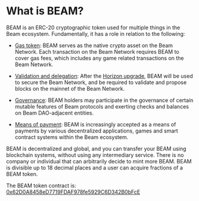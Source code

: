 # What is BEAM?

BEAM is an ERC-20 cryptographic token used for multiple things in the Beam ecosystem. Fundamentally, it has a role in relation to the following:

- [Gas token](/token/gas): BEAM serves as the native crypto asset on the Beam Network. Each transaction on the Beam Network requires BEAM to cover gas fees, which includes any game related transactions on the Beam Network. 

- [Validation and delegation](/token/security): After the [Horizon upgrade](/token/horizon), BEAM will be used to secure the Beam Network, and be required to validate and propose blocks on the mainnet of the Beam Network. 

- [Governance](/token/governance): BEAM holders may participate in the governance of certain mutable features of Beam protocols and exerting checks and balances on Beam DAO-adjacent entities.

- [Means of payment](/token/payments): BEAM is increasingly accepted as a means of payments by various decentralized applications, games and smart contract systems within the Beam ecosystem.

BEAM is decentralized and global, and you can transfer your BEAM using blockchain systems, without using any intermediary service. There is no company or individual that can arbitrarily decide to mint more BEAM. BEAM is divisible up to 18 decimal places and a user can acquire fractions of a BEAM token.

The BEAM token contract is: [0x62D0A8458eD7719FDAF978fe5929C6D342B0bFcE](https://etherscan.io/token/0x62d0a8458ed7719fdaf978fe5929c6d342b0bfce)